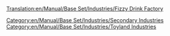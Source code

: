 [[Translation:en/Manual/Base Set/Industries/Fizzy Drink Factory]]
{{ru/Перевод|en/Manual/Base Set/Industries/Fizzy Drink Factory|0}}

{{en/Manual/Base Set/Industries/Industries|image=en/Manual/Base Set/Industries/FizzyDrinkFactory.png
|name=Fizzy Drink Factory
|climates=[[en/Manual/Climates]]
|accepts=[[en/Manual/Base Set/Cargos/Cola]],[[en/Manual/Base Set/Cargos/Bubbles]]
|produces=[[en/Manual/Base Set/Cargos/Fizzy Drinks]]
|notes=Not present in other [[en/Manual/Climates]].
}}

[[Category:en/Manual/Base Set/Industries/Secondary Industries]]
[[Category:en/Manual/Base Set/Industries/Toyland Industries]]
